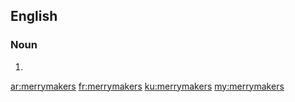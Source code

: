 ==English==

===Noun===
{{head|en|plural}}

# {{plural of|merrymaker|lang=en}}

[[ar:merrymakers]]
[[fr:merrymakers]]
[[ku:merrymakers]]
[[my:merrymakers]]